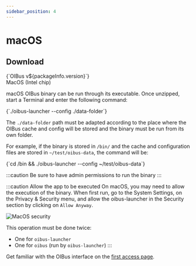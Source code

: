 ```yaml
---
sidebar_position: 4
---
```



# macOS
## Download
<div style={{ display: "flex", justifyContent: "space-around" }}>
  <DownloadButton
    link={`https://github.com/OptimistikSAS/OIBus/releases/download/v${packageInfo.version}/oibus-macos_x64-v${packageInfo.version}.zip`}>
    <div>
      <div>{`OIBus v${packageInfo.version}`}</div>
      <div>MacOS (Intel chip)</div>
    </div>
  </DownloadButton>
</div>

macOS OIBus binary can be run through its executable. Once unzipped, start a Terminal and enter the following command:

<CodeBlock>
  {`./oibus-launcher --config ./data-folder`}
</CodeBlock>

The `./data-folder` path must be adapted according to the place where the OIBus cache and config will be stored and the binary
must be run from its own folder.

For example, if the binary is stored in `/bin/` and the cache and configuration files are stored in
`~/test/oibus-data`, the command will be:

<CodeBlock>
  {`cd /bin && ./oibus-launcher --config ~/test/oibus-data`}
</CodeBlock>

:::caution
Be sure to have admin permissions to run the binary
:::

:::caution Allow the app to be executed
On macOS, you may need to allow the execution of the binary. When first run, go to the System Settings, on the Privacy &
Security menu, and allow the oibus-launcher in the Security section by clicking on `Allow Anyway`.

<div style={{textAlign: 'center'}}>

  ![MacOS security](../../../static/img/guide/installation/macos-security.png)

</div>

This operation must be done twice:
- One for `oibus-launcher`
- One for `oibus` (run by `oibus-launcher`)
:::


Get familiar with the OIBus interface on the [first access page](./first-access.mdx).